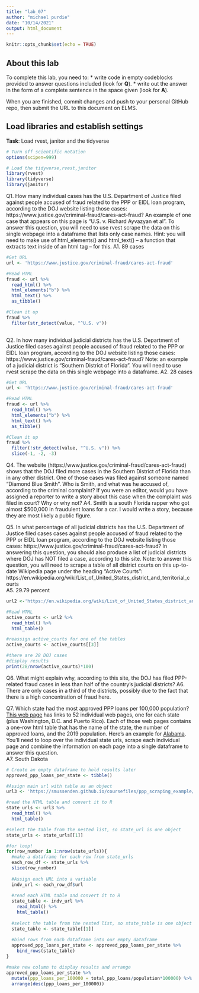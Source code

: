 ```yaml
---
title: "lab_07"
author: "michael purdie"
date: "10/14/2021"
output: html_document
---
```


```r
knitr::opts_chunk$set(echo = TRUE)
```

## About this lab

To complete this lab, you need to:
* write code in empty codeblocks provided to answer questions included (look for **Q**).
* write out the answer in the form of a complete sentence in the space given (look for **A**).

When you are finished, commit changes and push to your personal GitHub repo, then submit the URL to this document on ELMS.

## Load libraries and establish settings
**Task**: Load rvest, janitor and the tidyverse
```r
# Turn off scientific notation
options(scipen=999)

# Load the tidyverse,rvest,janitor
library(rvest)
library(tidyverse)
library(janitor)
```


Q1. How many individual cases has the U.S. Department of Justice filed against people accused of fraud related to the PPP or EIDL loan program, according to the DOJ website listing those cases: https://www.justice.gov/criminal-fraud/cares-act-fraud?  An example of one case that appears on this page is "U.S. v. Richard Ayvazyan et al". To answer this question, you will need to use rvest scrape the data on this single webpage into a dataframe that lists only case names. Hint: you will need to make use of html_elements() and html_text() -- a function that extracts text inside of an html tag -- for this.
A1. 89 cases

```r
#Get URL
url <- 'https://www.justice.gov/criminal-fraud/cares-act-fraud'

#Read HTML
fraud <- url %>% 
  read_html() %>%
  html_elements("b") %>%
  html_text() %>%
  as_tibble()

#Clean it up
fraud %>%
  filter(str_detect(value, "^U.S. v"))
  
```

Q2. In how many individual judicial districts has the U.S. Department of Justice filed cases against people accused of fraud related to the PPP or EIDL loan program, according to the DOJ website listing those cases: https://www.justice.gov/criminal-fraud/cares-act-fraud?  Note: an example of a judicial district is "Southern District of Florida". You will need to use rvest scrape the data on this single webpage into a dataframe.
A2. 28 cases

```r
#Get URL
url <- 'https://www.justice.gov/criminal-fraud/cares-act-fraud'

#Read HTML
fraud <- url %>% 
  read_html() %>%
  html_elements("b") %>%
  html_text() %>%
  as_tibble()

#Clean it up
fraud %>%
  filter(!str_detect(value, "^U.S. v")) %>%
  slice(-1, -2, -3)
```

Q4. The website (https://www.justice.gov/criminal-fraud/cares-act-fraud) shows that the DOJ filed more cases in the Southern District of Florida than in any other district. One of those cases was filed against someone named "Diamond Blue Smith". Who is Smith, and what was he accused of, according to the criminal complaint? If you were an editor, would you have assigned a reporter to write a story about this case when the complaint was filed in court? Why or why not?
A4. Smith is a south Florida rapper who got almost $500,000 in fraudulent loans for a car. I would write a story, because they are most likely a public figure.

Q5. In what percentage of all judicial districts has the U.S. Department of Justice filed cases cases against people accused of fraud related to the PPP or EIDL loan program, according to the DOJ website listing those cases: https://www.justice.gov/criminal-fraud/cares-act-fraud? In answering this question, you should also produce a list of judicial districts where DOJ has NOT filed a case, according to this site.  Note: to answer this question, you will need to scrape a table of all district courts on this up-to-date Wikipedia page under the heading "Active Courts": https://en.wikipedia.org/wiki/List_of_United_States_district_and_territorial_courts  
A5. 29.79 percent


```r
url2 <-'https://en.wikipedia.org/wiki/List_of_United_States_district_and_territorial_courts'

#Read HTML
active_courts <- url2 %>% 
  read_html() %>%
  html_table()

#reassign active_courts for one of the tables
active_courts <- active_courts[[3]]

#there are 28 DOJ cases
#display results
print(28/nrow(active_courts)*100)

```
Q6. What might explain why, according to this site, the DOJ has filed PPP-related fraud cases in less than half of the country's judicial districts?
A6. There are only cases in a third of the districts, possibly due to the fact that there is a high concentration of fraud here.

Q7. Which state had the most approved PPP loans per 100,000 population? [This web page](https://smussenden.github.io/coursefiles/ppp_scraping_example/index.html) has links to 52 individual web pages, one for each state (plus Washington, D.C. and Puerto Rico). Each of those web pages contains a one-row html table that has the name of the state, the number of approved loans, and the 2019 population. Here's an example for [Alabama](https://smussenden.github.io/coursefiles/ppp_scraping_example/states/alabama.html). You'll need to loop over the individual state urls, scrape each individual page and combine the information on each page into a single dataframe to answer this question.  
A7. South Dakota 
```r
# Create an empty dataframe to hold results later
approved_ppp_loans_per_state <- tibble()

#Assign main url with table as an object
url3 <- 'https://smussenden.github.io/coursefiles/ppp_scraping_example/index.html'

#read the HTML table and convert it to R
state_urls <- url3 %>%
  read_html() %>%
  html_table() 

#select the table from the nested list, so state_url is one object
state_urls <- state_urls[[1]]

#for loop!
for(row_number in 1:nrow(state_urls)){
  #make a dataframe for each row from state_urls
  each_row_df <- state_urls %>%
  slice(row_number)
  
  #Assign each URL into a variable
  indv_url <- each_row_df$url 
  
  #read each HTML table and convert it to R
  state_table <- indv_url %>%    
    read_html() %>%
    html_table() 
  
  #select the table from the nested list, so state_table is one object
  state_table <- state_table[[1]]
  
  #bind rows from each dataframe into our empty dataframe
  approved_ppp_loans_per_state <- approved_ppp_loans_per_state %>%
    bind_rows(state_table)
}

#make new column to display results and arrange
approved_ppp_loans_per_state %>%
  mutate(ppp_loans_per_100000 = total_ppp_loans/population*100000) %>%
  arrange(desc(ppp_loans_per_100000))



```
